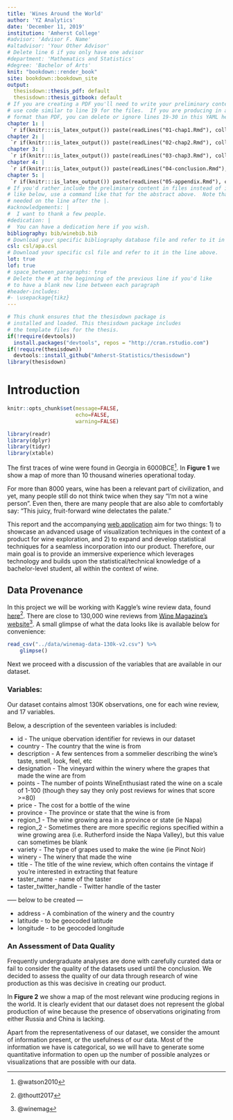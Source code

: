 ```yaml
---
title: 'Wines Around the World'
author: 'YZ Analytics'
date: 'December 11, 2019'
institution: 'Amherst College'
#advisor: 'Advisor F. Name'
#altadvisor: 'Your Other Advisor'
# Delete line 6 if you only have one advisor
#department: 'Mathematics and Statistics'
#degree: 'Bachelor of Arts'
knit: "bookdown::render_book"
site: bookdown::bookdown_site
output: 
  thesisdown::thesis_pdf: default
  thesisdown::thesis_gitbook: default
# If you are creating a PDF you'll need to write your preliminary content here or
# use code similar to line 19 for the files.  If you are producing in a different
# format than PDF, you can delete or ignore lines 19-30 in this YAML header.
chapter 1: |
 `r if(knitr:::is_latex_output()) paste(readLines("01-chap1.Rmd"), collapse = '\n  ')`
chapter 2: |
 `r if(knitr:::is_latex_output()) paste(readLines("02-chap2.Rmd"), collapse = '\n  ')`
chapter 3: |
 `r if(knitr:::is_latex_output()) paste(readLines("03-chap3.Rmd"), collapse = '\n  ')`
chapter 4: |
 `r if(knitr:::is_latex_output()) paste(readLines("04-conclusion.Rmd"), collapse = '\n  ')`
chapter 5: |
 `r if(knitr:::is_latex_output()) paste(readLines("05-appendix.Rmd"), collapse = '\n  ')`
# If you'd rather include the preliminary content in files instead of inline
# like below, use a command like that for the abstract above.  Note that a tab is 
# needed on the line after the |.
#acknowledgements: |
#  I want to thank a few people.
#dedication: |
#  You can have a dedication here if you wish. 
bibliography: bib/winebib.bib
# Download your specific bibliography database file and refer to it in the line above.
csl: csl/apa.csl
# Download your specific csl file and refer to it in the line above.
lot: true
lof: true
# space_between_paragraphs: true
# Delete the # at the beginning of the previous line if you'd like
# to have a blank new line between each paragraph
#header-includes:
#- \usepackage{tikz}
---
```


<!--
Above is the YAML (YAML Ain't Markup Language) header that includes a lot of metadata used to produce the document.  Be careful with spacing in this header!

If you'd prefer to not include a Dedication, for example, simply delete lines 26 and 27 above or add a # before them to comment them out.  If you have other LaTeX packages you would like to include, delete the # before header-includes and list the packages after hyphens on new lines.

If you'd like to include a comment that won't be produced in your resulting file enclose it in a block like this.
-->

<!--
If you receive a duplicate label error after knitting, make sure to delete the index.Rmd file and then knit again.
-->

```r
# This chunk ensures that the thesisdown package is
# installed and loaded. This thesisdown package includes
# the template files for the thesis.
if(!require(devtools))
  install.packages("devtools", repos = "http://cran.rstudio.com")
if(!require(thesisdown))
  devtools::install_github("Amherst-Statistics/thesisdown")
library(thesisdown)
```

<!-- You'll need to include the order that you'd like Rmd files to appear in the _bookdown.yml file for
PDF files and also delete the # before rmd_files: there.  
-->

<!-- The {.unnumbered} option here means that the introduction will be "Chapter 0." You can also use {-} for no numbers
on chapters.
-->

# Introduction {.unnumbered}

```r
knitr::opts_chunk$set(message=FALSE,
                      echo=FALSE,
                      warning=FALSE)

library(readr)
library(dplyr)
library(tidyr)
library(xtable)
```

The first traces of wine were found in Georgia in 6000BCE^[@watson2010]. In **Figure 1** we show a map of more than 10 thousand wineries operational today.

\begin{figure}[htbp]
\centering
\includegraphics[width=0.8\columnwidth]{../assets/wineries.png}
\caption{Map of more than 10000 wineries present in our dataset.}
\end{figure}

For more than 8000 years, wine has been a relevant part of civilization, and yet, many people still do not think twice when they say "I'm not a wine person". Even then, there are many people that are also able to comfortably say: "This juicy, fruit-forward wine delectates the palate."

This report and the accompanying [web application](https://szablah.shinyapps.io/wine/) aim for two things: 1) to showcase an advanced usage of visualization techniques in the context of a product for wine exploration, and 2) to expand and develop statistical techniques for a seamless incorporation into our product. Therefore, our main goal is to provide an immersive experience which leverages technology and builds upon the statistical/technical knowledge of a bachelor-level student, all within the context of wine. 

## Data Provenance

In this project we will be working with Kaggle's wine review data, found [here](https://www.kaggle.com/zynicide/wine-reviews)^[@thoutt2017]. There are close to 130,000 wine reviews from [Wine Magazine's website](https://www.winemag.com/?s=&drink_type=wine&page=0)^[@winemag]. A small glimpse of what the data looks like is available below for convenience: 

```r
read_csv("../data/winemag-data-130k-v2.csv") %>%
    glimpse()
```

Next we proceed with a discussion of the variables that are available in our dataset. 

### Variables:

Our dataset contains almost 130K observations, one for each wine review, and 17 variables. 

Below, a description of the seventeen variables is included: 

* id - The unique obervation identifier for reviews in our dataset
* country - The country that the wine is from
* description - A few sentences from a sommelier describing the wine's taste, smell, look, feel, etc
* designation - The vineyard within the winery where the grapes that made the wine are from
* points - The number of points WineEnthusiast rated the wine on a scale of 1-100 (though they say they only post reviews for wines that score >=80)
* price - The cost for a bottle of the wine
* province - The province or state that the wine is from
* region_1 - The wine growing area in a province or state (ie Napa)
* region_2 - Sometimes there are more specific regions specified within a wine growing area (i.e. Rutherford inside the Napa Valley), but this value can sometimes be blank
* variety - The type of grapes used to make the wine (ie Pinot Noir)
* winery - The winery that made the wine
* title - The title of the wine review, which often contains the vintage if you're interested in extracting that feature
* taster_name - name of the taster
* taster_twitter_handle - Twitter handle of the taster

----- below to be created --- 

* address - A combination of the winery and the country
* latitude - to be geocoded latitude
* longitude - to be geocoded longitude 

### An Assessment of Data Quality

Frequently undergraduate analyses are done with carefully curated data or fail to consider the quality of the datasets used until the conclusion. We decided to assess the quality of our data through research of wine production as this was decisive in creating our product.

In **Figure 2** we show a map of the most relevant wine producing regions in the world. It is clearly evident that our dataset does not represent the global production of wine because the presence of observations originating from either Russia and China is lacking. 

\begin{figure}[htbp]
\centering
\includegraphics[width=0.8\columnwidth]{../assets/winerieswikipedia.jpg}
\caption{Map from Wikipedia with most relevant wine regions. Note the difference between the figure generated from our dataset (Figure 1) and this map.}
\end{figure}

Apart from the representativeness of our dataset, we consider the amount of information present, or the usefulness of our data. Most of the information we have is categorical, so we will have to generate some quantitative information to open up the number of possible analyzes or visualizations that are possible with our data.
